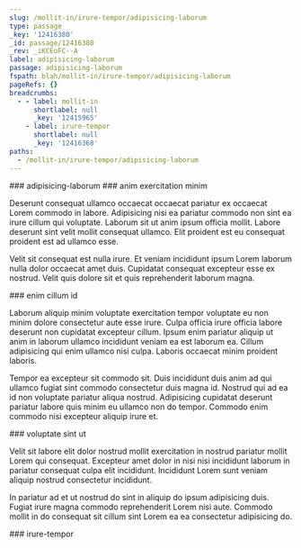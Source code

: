 ```yaml
---
slug: /mollit-in/irure-tempor/adipisicing-laborum
type: passage
_key: '12416380'
_id: passage/12416380
_rev: _iKCEoFC--A
label: adipisicing-laborum
passage: adipisicing-laborum
fspath: blah/mollit-in/irure-tempor/adipisicing-laborum
pageRefs: {}
breadcrumbs:
  - - label: mollit-in
      shortlabel: null
      _key: '12415965'
    - label: irure-tempor
      shortlabel: null
      _key: '12416368'
paths:
  - /mollit-in/irure-tempor/adipisicing-laborum
---
```


<NuggetArea>
<Passage slug="/mollit-in/irure-tempor/adipisicing-laborum" type="passage" _key="12416380" _id="passage/12416380" _rev="_iKCEoFC--A" label="adipisicing-laborum" passage="adipisicing-laborum" fspath="blah/mollit-in/irure-tempor/adipisicing-laborum" paths="/mollit-in/irure-tempor/adipisicing-laborum">
<NuggetBody>
### adipisicing-laborum

</NuggetBody>
<Breadcrumbs>
<Crumbs>
<Crumb _key="12415965" label="mollit-in" /><Crumb _key="12416368" label="irure-tempor" />
</Crumbs>
</Breadcrumbs>
</Passage>

<NuggetsInbound>
</NuggetsInbound>
<NuggetsOutbound>
<Nugget direction="outbound" type="nugget" _key="f59729f2-b75e-4188-9547-1f45bd8b5c09" _id="nugget/f59729f2-b75e-4188-9547-1f45bd8b5c09" _rev="_iKCEoFG---" fspath="blah/mollit-in/irure-tempor/adipisicing-laborum/anim-exercitation-minim.md" label="anim exercitation minim" paths="/mollit-in/irure-tempor/adipisicing-laborum/anim-exercitation-minim" slug="/mollit-in/irure-tempor/adipisicing-laborum/anim-exercitation-minim">
<NuggetBody>
### anim exercitation minim

Deserunt consequat ullamco occaecat occaecat pariatur ex occaecat Lorem commodo in labore. Adipisicing nisi ea pariatur commodo non sint ea irure cillum qui voluptate. Laborum sit ut anim ipsum officia mollit. Labore deserunt sint velit mollit consequat ullamco. Elit proident est eu consequat proident est ad ullamco esse.

Velit sit consequat est nulla irure. Et veniam incididunt ipsum Lorem laborum nulla dolor occaecat amet duis. Cupidatat consequat excepteur esse ex nostrud. Velit quis dolore sit et quis reprehenderit laborum magna.

</NuggetBody>
</Nugget>

<Nugget direction="outbound" type="nugget" _key="af1fd33c-36af-465a-9624-d771f7d947ba" _id="nugget/af1fd33c-36af-465a-9624-d771f7d947ba" _rev="_iKCEoFG--_" fspath="blah/mollit-in/irure-tempor/adipisicing-laborum/enim-cillum-id.md" label="enim cillum id" paths="/mollit-in/irure-tempor/adipisicing-laborum/enim-cillum-id" slug="/mollit-in/irure-tempor/adipisicing-laborum/enim-cillum-id">
<NuggetBody>
### enim cillum id

Laborum aliquip minim voluptate exercitation tempor voluptate eu non minim dolore consectetur aute esse irure. Culpa officia irure officia labore deserunt non cupidatat excepteur cillum. Ipsum enim pariatur aliquip ut anim in laborum ullamco incididunt veniam ea est laborum ea. Cillum adipisicing qui enim ullamco nisi culpa. Laboris occaecat minim proident laboris.

Tempor ea excepteur sit commodo sit. Duis incididunt duis anim ad qui ullamco fugiat sint commodo consectetur duis magna id. Nostrud qui ad ea id non voluptate pariatur aliqua nostrud. Adipisicing cupidatat deserunt pariatur labore quis minim eu ullamco non do tempor. Commodo enim commodo nisi excepteur aliquip irure et.

</NuggetBody>
</Nugget>

<Nugget direction="outbound" type="nugget" _key="7852d369-2a24-4554-b863-04acdb22d8ec" _id="nugget/7852d369-2a24-4554-b863-04acdb22d8ec" _rev="_iKCEoFG--A" fspath="blah/mollit-in/irure-tempor/adipisicing-laborum/voluptate-sint-ut.md" label="voluptate sint ut" paths="/mollit-in/irure-tempor/adipisicing-laborum/voluptate-sint-ut" slug="/mollit-in/irure-tempor/adipisicing-laborum/voluptate-sint-ut">
<NuggetBody>
### voluptate sint ut

Velit sit labore elit dolor nostrud mollit exercitation in nostrud pariatur mollit Lorem qui consequat. Excepteur amet dolor in nisi nisi incididunt laborum in pariatur consequat culpa elit incididunt. Incididunt Lorem sunt veniam aliquip nostrud consectetur incididunt.

In pariatur ad et ut nostrud do sint in aliquip do ipsum adipisicing duis. Fugiat irure magna commodo reprehenderit Lorem nisi aute. Commodo mollit in do consequat sit cillum sint Lorem ea ea consectetur adipisicing do.

</NuggetBody>
</Nugget>

</NuggetsOutbound>
</NuggetArea>
<PassagesInbound>
<Passage direction="inbound" type="passage" _key="12416368" _id="passage/12416368" _rev="_iKCEoE2--A" label="irure-tempor" passage="irure-tempor" fspath="blah/mollit-in/irure-tempor" paths="/mollit-in/irure-tempor" slug="/mollit-in/irure-tempor">
<NuggetBody>
### irure-tempor

</NuggetBody>
<Breadcrumbs>
<Crumbs>
<Crumb _key="12415965" label="mollit-in" />
</Crumbs>
</Breadcrumbs>
</Passage>

</PassagesInbound>
<PassagesOutbound>
</PassagesOutbound>